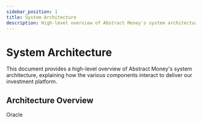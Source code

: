 ```yaml
---
sidebar_position: 1
title: System Architecture
description: High-level overview of Abstract Money's system architecture
---
```




# System Architecture

This document provides a high-level overview of Abstract Money's system architecture, explaining how the various components interact to deliver our investment platform.

## Architecture Overview

<Term popup="A service that provides external data to smart contracts" reference="/docs/terms/oracle">Oracle</Term>
